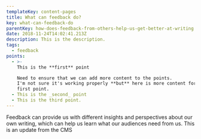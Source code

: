```yaml
---
templateKey: content-pages
title: What can feedback do?
key: what-can-feedback-do
parentKey: how-does-feedback-from-others-help-us-get-better-at-writing
date: 2018-11-24T14:02:41.213Z
description: This is the description.
tags:
  - feedback
points:
  - >-
    This is the **first** point

    Need to ensure that we can add more content to the points. 
    I'm not sure it's working properly **but** here is more content for the
    first point.
  - This is the _second_ point
  - This is the third point.
---
```


Feedback can provide us with different insights and perspectives about our own writing, which can help us learn what our audiences need from us.
This is an update from the CMS
